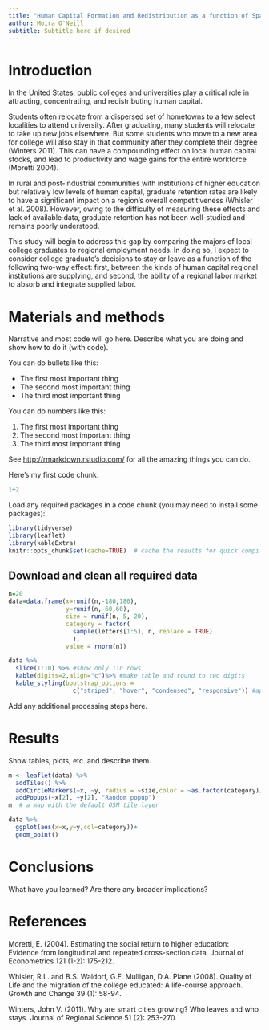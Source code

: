 ---
title: "Human Capital Formation and Redistribution as a function of Spatial Skills Mismatch "
author: Moira O'Neill
subtitle: Subtitle here if desired
---

# Introduction

In the United States, public colleges and universities play a critical role in attracting, concentrating, and redistributing human capital. 

Students often relocate from a dispersed set of hometowns to a few select localities to attend university. After graduating, many students will relocate to take up new jobs elsewhere. But some students who move to a new area for college will also stay in that community after they complete their degree (Winters 2011). This can have a compounding effect on local human capital stocks, and lead to productivity and wage gains for the entire workforce (Moretti 2004).

In rural and post-industrial communities with institutions of higher education but relatively low levels of human capital, graduate retention rates are likely to have a significant impact on a region’s overall competitiveness (Whisler et al. 2008). However, owing to the difficulty of measuring these effects and lack of available data, graduate retention has not been well-studied and remains poorly understood.

This study will begin to address this gap by comparing the majors of local college graduates to regional employment needs.  In doing so, I expect to consider college graduate’s decisions to stay or leave as a function of the following two-way effect:  first, between the kinds of human capital regional institutions are supplying, and second, the ability of a regional labor market to absorb and integrate supplied labor.


# Materials and methods

Narrative and most code will go here.  Describe what you are doing and show how to do it (with code).

You can do bullets like this:

* The first most important thing
* The second most important thing
* The third most important thing

You can do numbers like this:

1. The first most important thing
2. The second most important thing
3. The third most important thing

See [http://rmarkdown.rstudio.com/](http://rmarkdown.rstudio.com/) for all the amazing things you can do.


Here's my first code chunk.
```{r}
1+2
```

Load any required packages in a code chunk (you may need to install some packages):

```{r, message=F, warning=F}
library(tidyverse)
library(leaflet)
library(kableExtra)
knitr::opts_chunk$set(cache=TRUE)  # cache the results for quick compiling
```

## Download and clean all required data
```{r}
n=20
data=data.frame(x=runif(n,-180,180),
                y=runif(n,-60,60),
                size = runif(n, 5, 20),
                category = factor(
                  sample(letters[1:5], n, replace = TRUE)
                  ),
                value = rnorm(n))
```

```{r, results='asis'}
data %>% 
  slice(1:10) %>% #show only 1:n rows
  kable(digits=2,align="c")%>% #make table and round to two digits
  kable_styling(bootstrap_options = 
                  c("striped", "hover", "condensed", "responsive")) #apply other formatting
```

Add any additional processing steps here.

# Results

Show tables, plots, etc. and describe them.

```{r, fig.width=6, fig.height=3, fig.cap="Map of completely random data"}
m <- leaflet(data) %>% 
  addTiles() %>% 
  addCircleMarkers(~x, ~y, radius = ~size,color = ~as.factor(category)) %>% 
  addPopups(~x[2], ~y[2], "Random popup")
m  # a map with the default OSM tile layer
```


```{r}
data %>% 
  ggplot(aes(x=x,y=y,col=category))+
  geom_point()
```

# Conclusions

What have you learned?  Are there any broader implications?

# References

Moretti, E. (2004). Estimating the social return to higher education: Evidence from longitudinal and repeated cross-section data. Journal of Econometrics 121 (1-2): 175-212.

Whisler, R.L. and B.S. Waldorf, G.F. Mulligan, D.A. Plane (2008). Quality of Life and the migration of the college educated: A life-course approach. Growth and Change 39 (1): 58-94.

Winters, John V. (2011). Why are smart cities growing? Who leaves and who stays. Journal of Regional Science 51 (2): 253-270.